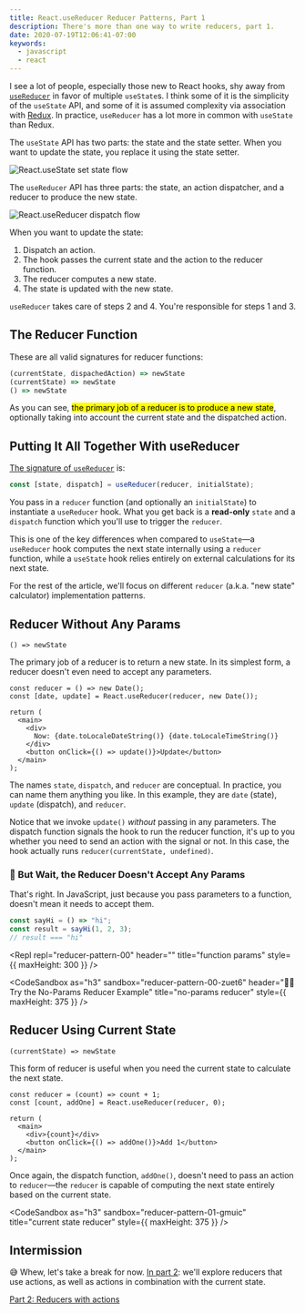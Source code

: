 ```yaml
---
title: React.useReducer Reducer Patterns, Part 1
description: There's more than one way to write reducers, part 1.
date: 2020-07-19T12:06:41-07:00
keywords:
  - javascript
  - react
---
```



I see a lot of people, especially those new to React hooks, shy away from
[`useReducer`][usereducer] in favor of multiple `useState`s. I think some of it
is the simplicity of the `useState` API, and some of it is assumed complexity
via association with [Redux][]. In practice, `useReducer` has a lot more in
common with `useState` than Redux.

The `useState` API has two parts: the state and the state setter. When you want
to update the state, you replace it using the state setter.

![React.useState set state flow](./setState-flow.svg)

The `useReducer` API has three parts: the state, an action dispatcher, and a
reducer to produce the new state.

![React.useReducer dispatch flow](./dispatch-flow.svg)

When you want to update the state:

1. Dispatch an action.
1. The hook passes the current state and the action to the reducer function.
1. The reducer computes a new state.
1. The state is updated with the new state.

`useReducer` takes care of steps 2 and 4. You're responsible for steps 1 and 3.

## The Reducer Function

These are all valid signatures for reducer functions:

```js
(currentState, dispachedAction) => newState
(currentState) => newState
() => newState
```

As you can see, <mark>the primary job of a reducer is to produce a new
state</mark>, optionally taking into account the current state and the
dispatched action.

## Putting It All Together With useReducer

[The signature of `useReducer`][usereducer] is:

```js
const [state, dispatch] = useReducer(reducer, initialState);
```

You pass in a `reducer` function (and optionally an `initialState`) to
instantiate a `useReducer` hook. What you get back is a **read-only** `state`
and a `dispatch` function which you'll use to trigger the `reducer`.

This is one of the key differences when compared to `useState`—a `useReducer`
hook computes the next state internally using a `reducer` function, while a
`useState` hook relies entirely on external calculations for its next state.

For the rest of the article, we'll focus on different `reducer` (a.k.a. "new
state" calculator) implementation patterns.

## Reducer Without Any Params

`() => newState`

The primary job of a reducer is to return a new state. In its simplest form, a
reducer doesn't even need to accept any parameters.

```js{1,2,7,9}
const reducer = () => new Date();
const [date, update] = React.useReducer(reducer, new Date());

return (
  <main>
    <div>
      Now: {date.toLocaleDateString()} {date.toLocaleTimeString()}
    </div>
    <button onClick={() => update()}>Update</button>
  </main>
);
```

The names `state`, `dispatch`, and `reducer` are conceptual. In practice, you
can name them anything you like. In this example, they are `date` (state),
`update` (dispatch), and `reducer`.

Notice that we invoke `update()` _without_ passing in any parameters. The
dispatch function signals the hook to run the reducer function, it's up to you
whether you need to send an action with the signal or not. In this case, the
hook actually runs `reducer(currentState, undefined)`.

### 🤔 But Wait, the Reducer Doesn't Accept Any Params

That's right. In JavaScript, just because you pass parameters to a function,
doesn't mean it needs to accept them.

```js
const sayHi = () => "hi";
const result = sayHi(1, 2, 3);
// result === "hi"
```

<Repl
  repl="reducer-pattern-00"
  header=""
  title="function params"
  style={{ maxHeight: 300 }}
/>

<CodeSandbox
  as="h3"
  sandbox="reducer-pattern-00-zuet6"
  header="👩‍💻 Try the No-Params Reducer Example"
  title="no-params reducer"
  style={{ maxHeight: 375 }}
/>

## Reducer Using Current State

`(currentState) => newState`

This form of reducer is useful when you need the current state to calculate the
next state.

```js{1,2,6,7}
const reducer = (count) => count + 1;
const [count, addOne] = React.useReducer(reducer, 0);

return (
  <main>
    <div>{count}</div>
    <button onClick={() => addOne()}>Add 1</button>
  </main>
);
```

Once again, the dispatch function, `addOne()`, doesn't need to pass an action to
`reducer`—the `reducer` is capable of computing the next state entirely based on
the current state.

<CodeSandbox
  as="h3"
  sandbox="reducer-pattern-01-gmuic"
  title="current state reducer"
  style={{ maxHeight: 375 }}
/>

## Intermission

😅 Whew, let's take a break for now. [In part 2][part-2]: we'll explore reducers
that use actions, as well as actions in combination with the current state.

[Part 2: Reducers with actions][part-2]

[part-2]: /articles/reducer-patterns/part-2/
[redux]: https://redux.js.org
[usereducer]: https://reactjs.org/docs/hooks-reference.html#usereducer
